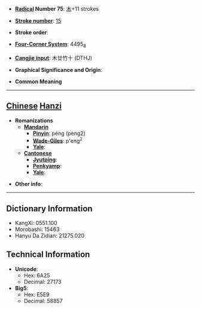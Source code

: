 * '''[[Wiktionary:Chinese radical index| Radical]] Number 75''': [[Wiktionary:Chinese radical index 木|木]]+11 strokes

* '''[[Wiktionary:Chinese total strokes index|Stroke number]]''': [[Wiktionary:Chinese total strokes index 15|15]]

* '''Stroke order''': 

* '''[[Wiktionary:Chinese four corner index|Four-Corner System]]''': 4495<sub>8</sub>

* '''[[Wiktionary:Chinese Cangjie index|Cangjie input]]''': 木廿竹十 (DTHJ)

* '''Graphical Significance and Origin''': 

* '''Common Meaning'''

----

== [[Chinese]] [[Hanzi]] ==

* '''Romanizations'''
** '''[[Mandarin]]'''
*** '''[[Pinyin]]''': péng (peng2)
*** '''[[Wade-Giles]]''': p'eng<sup>2</sup>
*** '''[[Yale]]''': 
** '''[[Cantonese]]'''
*** '''[[Jyutping]]''':
*** '''[[Penkyamp]]''': 
*** '''[[Yale]]''': 

* '''Other info''': 

----

== Dictionary Information ==

* KangXi: 0551.100
* Morobashi: 15463
* Hanyu Da Zidian: 21275.020

== Technical Information ==

* '''Unicode''':
** Hex: 6A25
** Decimal: 27173
* '''Big5''':
** Hex: E5E9
** Decimal: 58857
